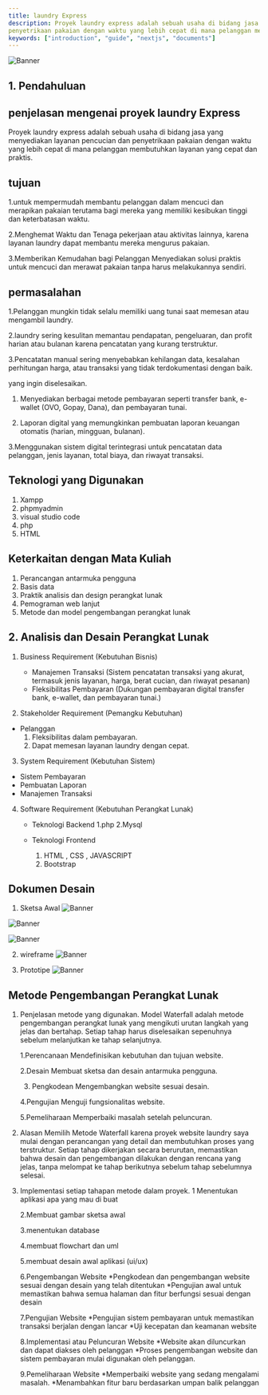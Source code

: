 ```yaml
---
title: laundry Express
description: Proyek laundry express adalah sebuah usaha di bidang jasa yang menyediakan layanan pencucian dan
penyetrikaan pakaian dengan waktu yang lebih cepat di mana pelanggan membutuhkan layanan yang cepat dan praktis.
keywords: ["introduction", "guide", "nextjs", "documents"]
---
```

![Banner](/images/laundry.png)

## 1. Pendahuluan

## penjelasan mengenai proyek laundry Express

Proyek laundry express adalah sebuah usaha di bidang jasa yang menyediakan layanan pencucian dan
penyetrikaan pakaian dengan waktu yang lebih cepat di mana pelanggan membutuhkan layanan yang cepat dan praktis.

## tujuan
1.untuk mempermudah membantu pelanggan dalam mencuci dan merapikan pakaian terutama bagi mereka yang memiliki kesibukan tinggi dan keterbatasan waktu.

2.Menghemat Waktu dan Tenaga pekerjaan atau aktivitas lainnya, karena layanan laundry dapat membantu mereka mengurus pakaian.

3.Memberikan Kemudahan bagi Pelanggan Menyediakan solusi praktis untuk mencuci dan merawat pakaian tanpa harus melakukannya sendiri.

## permasalahan 
1.Pelanggan mungkin tidak selalu memiliki uang tunai saat memesan atau mengambil laundry. 

2.laundry sering kesulitan memantau pendapatan, pengeluaran, dan profit harian atau bulanan karena pencatatan yang kurang terstruktur.

3.Pencatatan manual sering menyebabkan kehilangan data, kesalahan perhitungan harga, atau transaksi yang tidak terdokumentasi dengan baik.

yang ingin diselesaikan.
1. Menyediakan berbagai metode pembayaran seperti transfer bank, e-wallet (OVO, Gopay, Dana), dan pembayaran tunai.

2. Laporan digital yang memungkinkan pembuatan laporan keuangan otomatis (harian, mingguan, bulanan).

3.Menggunakan sistem digital terintegrasi untuk pencatatan data pelanggan, jenis layanan, total biaya, dan riwayat transaksi.

## Teknologi yang Digunakan 
   1. Xampp 
   2. phpmyadmin
   3. visual studio code
   4. php 
   5. HTML


## Keterkaitan dengan Mata Kuliah
   1. Perancangan antarmuka pengguna
   2. Basis data
   3. Praktik analisis dan design perangkat lunak
   4. Pemograman web lanjut 
   5. Metode dan model pengembangan perangkat lunak


## 2. Analisis dan Desain Perangkat Lunak

1. Business Requirement (Kebutuhan Bisnis)
   * Manajemen Transaksi  (Sistem pencatatan transaksi yang akurat, termasuk jenis layanan, harga, berat cucian, dan riwayat pesanan)
   * Fleksibilitas Pembayaran (Dukungan pembayaran digital transfer bank, e-wallet, dan pembayaran tunai.)

2. Stakeholder Requirement (Pemangku Kebutuhan)
  * Pelanggan
      1. Fleksibilitas dalam pembayaran.
      2. Dapat memesan layanan laundry dengan cepat.

3. System Requirement (Kebutuhan Sistem)
  * Sistem Pembayaran
  * Pembuatan Laporan
  * Manajemen Transaksi

4. Software Requirement (Kebutuhan Perangkat Lunak)
   * Teknologi Backend 
      1.php 
      2.Mysql 
    
   * Teknologi Frontend
      1. HTML , CSS , JAVASCRIPT 
      2. Bootstrap
   
    
## Dokumen Desain
1. Sketsa Awal 
![Banner](/images/sketsa1.png)

![Banner](/images/sketsa2.png)

![Banner](/images/sketsa3.png)

2. wireframe
![Banner](/images/wireframe.png)

3. Prototipe 
![Banner](/images/prototype.png)

 ## Metode Pengembangan Perangkat Lunak
1. Penjelasan metode yang digunakan.
   Model Waterfall adalah metode pengembangan perangkat lunak yang mengikuti urutan langkah yang jelas dan bertahap.
   Setiap tahap harus diselesaikan sepenuhnya sebelum melanjutkan ke tahap selanjutnya.

   1.Perencanaan Mendefinisikan kebutuhan dan tujuan website.

   2.Desain Membuat sketsa dan desain antarmuka pengguna.

   3. Pengkodean Mengembangkan website sesuai desain.

   4.Pengujian Menguji fungsionalitas website.

   5.Pemeliharaan Memperbaiki masalah setelah peluncuran.


2. Alasan Memilih  Metode Waterfall
   karena proyek website laundry saya mulai
   dengan perancangan yang detail dan membutuhkan proses yang terstruktur. 
   Setiap tahap dikerjakan secara berurutan, memastikan bahwa desain dan pengembangan dilakukan dengan rencana yang jelas, tanpa melompat ke tahap berikutnya sebelum tahap sebelumnya selesai.

3. Implementasi setiap tahapan metode dalam proyek.
   1 Menentukan aplikasi apa yang mau di buat 

   2.Membuat gambar sketsa awal 

   3.menentukan database 

   4.membuat flowchart dan uml 

   5.membuat desain awal aplikasi (ui/ux)

   6.Pengembangan Website
      *Pengkodean dan pengembangan website sesuai dengan desain yang telah ditentukan
      *Pengujian awal untuk memastikan bahwa semua halaman dan fitur berfungsi sesuai dengan desain

   7.Pengujian Website
      *Pengujian sistem pembayaran untuk memastikan transaksi berjalan dengan lancar
      *Uji kecepatan dan keamanan website

   8.Implementasi atau Peluncuran Website
      *Website akan diluncurkan dan dapat diakses oleh pelanggan
      *Proses pengembangan website dan sistem pembayaran mulai digunakan oleh pelanggan.

   9.Pemeliharaan Website
      *Memperbaiki website yang sedang mengalami masalah.
      *Menambahkan fitur baru berdasarkan umpan balik pelanggan


